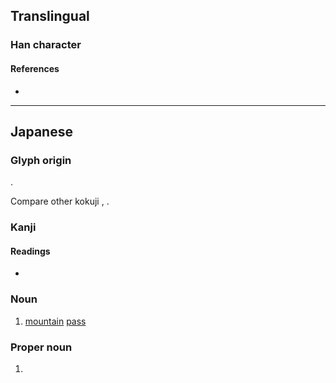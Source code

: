 {{character info}}
==Translingual==

===Han character===
{{Han char|rn=32|rad=土|as=06|sn=9|four=|canj=GYMY|ids=⿰土𠧗}}

====References====
* {{Han ref|kx=0228.291|hdz=10438.101|uh=57B0|ud=22448}}

----

==Japanese==

===Glyph origin===
{{ja-etym-kokuji}}.

Compare other kokuji {{ja-r|峠|とうげ}}, {{ja-r|裃|かみしも}}.

===Kanji===
{{ja-kanji|grade=|rs=土06}}

====Readings====
* {{ja-readings|on=|kun=たお-}}

{{ja-kanjitab|とお|yomi=k}}
===Noun===
{{ja-noun|たお}}

# [[mountain]] [[pass]]

===Proper noun===
{{ja-pos|たお|proper}}

# {{surname|ja|sort=たお}}
